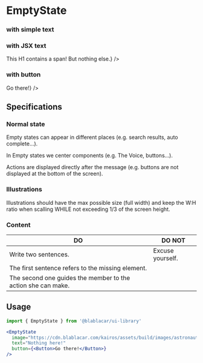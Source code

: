 

<Meta title="Screens/EmptyState" />

# EmptyState

### with simple text

<Canvas>
  <Story name="With simple text">
    <EmptyState
      image="https://cdn.blablacar.com/kairos/assets/build/images/astronaut-79c2cfcb1a66f7c9afc1bbc50f0037fd.svg"
      text={text('text', 'Nothing there...')}
    />
  </Story>
</Canvas>

### with JSX text

<Canvas>
  <Story name="With JSX text">
    <EmptyState
      image="https://cdn.blablacar.com/kairos/assets/build/images/astronaut-79c2cfcb1a66f7c9afc1bbc50f0037fd.svg"
      text={<h1>This H1 contains a span!<span style={{ color: 'gray' }}> But nothing else.</span></h1>}
    />
  </Story>
</Canvas>

### with button

<Canvas>
  <Story name="With button">
    <EmptyState
      image="https://cdn.blablacar.com/kairos/assets/build/images/astronaut-79c2cfcb1a66f7c9afc1bbc50f0037fd.svg"
      text={text('text', 'Please click the button below:')}
      button={<Button>Go there!</Button>}
    />
  </Story>
</Canvas>

## Specifications

### Normal state

Empty states can appear in different places (e.g. search results, auto complete…).

In Empty states we center components (e.g. The Voice, buttons…).

Actions are displayed directly after the message (e.g. buttons are not displayed at the bottom of the screen).

### Illustrations

Illustrations should have the max possible size (full width) and keep the W:H ratio when scalling WHILE not exceeding 1/3 of the screen height.

### Content

| DO                                                           | DO NOT           |
| ------------------------------------------------------------ | ---------------- |
| Write two sentences.                                         | Excuse yourself. |
| The first sentence refers to the missing element.            |                  |
| The second one guides the member to the action she can make. |                  |

## Usage

```jsx
import { EmptyState } from '@blablacar/ui-library'

<EmptyState
  image="https://cdn.blablacar.com/kairos/assets/build/images/astronaut-79c2cfcb1a66f7c9afc1bbc50f0037fd.svg"
  text="Nothing here!"
  button={<Button>Go there!</Button>}
/>
```

<ArgsTable of={EmptyState} />
